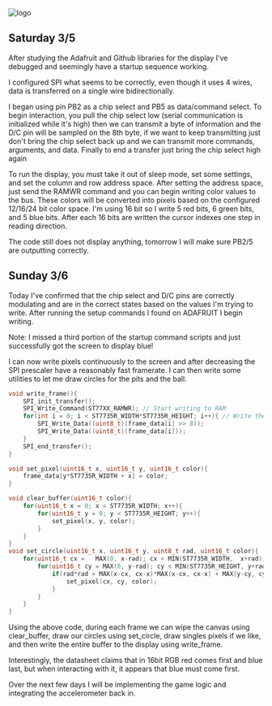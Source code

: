 
<div className={styles["Welcome"]}>

<div className={styles["logo"]}>
  <img src={projectPhoto} className={styles["mainPhoto"]} alt="logo" />
</div>

## Saturday 3/5

After studying the Adafruit and Github libraries for the display I've debugged and seemingly have a startup sequence working.

I configured SPI what seems to be correctly, even though it uses 4 wires, data is transferred on a single wire bidirectionally.

I began using pin PB2 as a chip select and PB5 as data/command select. To begin interaction, you pull the chip select low (serial communication is
initialized while it's high) then we can transmit a byte of information and the D/C pin will be sampled on the 8th byte, if we want to keep transmitting
just don't bring the chip select back up and we can transmit more commands, arguments, and data. Finally to end a transfer just bring the chip select high again

To run the display, you must take it out of sleep mode, set some settings, and set the column and row address space. After setting the address space,
just send the RAMWR command and you can begin writing color values to the bus. These colors will be converted into pixels based on the configured 12/16/24
bit color space. I'm using 16 bit so I write 5 red bits, 6 green bits, and 5 blue bits. After each 16 bits are written the cursor indexes one step in reading
direction.

The code still does not display anything, tomorrow I will make sure PB2/5 are outputting correctly.

## Sunday 3/6

Today I've confirmed that the chip select and D/C pins are correctly modulating and are in the correct states based on the values I'm trying to write.
After running the setup commands I found on ADAFRUIT I begin writing.

Note: I missed a third portion of the startup command scripts and just successfully got the screen to display blue!

I can now write pixels continuously to the screen and after decreasing the SPI prescaler have a reasonably fast framerate. I can then write some utilities
to let me draw circles for the pits and the ball.

```c
void write_frame(){
	SPI_init_transfer();
	SPI_Write_Command(ST77XX_RAMWR); // Start writing to RAM
	for(int i = 0; i < ST7735R_WIDTH*ST7735R_HEIGHT; i++){ // Write the colors for each pixel in the buffer
		SPI_Write_Data((uint8_t)(frame_data[i] >> 8));
		SPI_Write_Data((uint8_t)(frame_data[i]));
	}
	SPI_end_transfer();
}

void set_pixel(uint16_t x, uint16_t y, uint16_t color){
	frame_data[y*ST7735R_WIDTH + x] = color;
}

void clear_buffer(uint16_t color){
	for(uint16_t x = 0; x < ST7735R_WIDTH; x++){
		for(uint16_t y = 0; y < ST7735R_HEIGHT; y++){
			set_pixel(x, y, color);
		}
	}
}
void set_circle(uint16_t x, uint16_t y, uint8_t rad, uint16_t color){
	for(uint16_t cx =   MAX(0, x-rad); cx < MIN(ST7735R_WIDTH,  x+rad); cx++){
		for(uint16_t cy = MAX(0, y-rad); cy < MIN(ST7735R_HEIGHT, y+rad); cy++){
			if(rad*rad > MAX(x-cx, cx-x)*MAX(x-cx, cx-x) + MAX(y-cy, cy-y)*MAX(y-cy, cy-y)){
				set_pixel(cx, cy, color);
			}
		}
	}
}
```

Using the above code, during each frame we can wipe the canvas using clear_buffer, draw our circles using set_circle, draw singles pixels if we like, and
then write the entire buffer to the display using write_frame.

Interestingly, the datasheet claims that in 16bit RGB red comes first and blue last, but when interacting with it, it appears that blue must come first.

Over the next few days I will be implementing the game logic and integrating the accelerometer back in.
</div>
